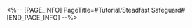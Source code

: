 <%-- [PAGE_INFO]
PageTitle=#Tutorial/Steadfast Safeguard#
[END_PAGE_INFO] --%>
{{Tutorial
|sort      = 815801
|title     = Steadfast Safeguard
|subtitle  = 
|type      = 
|about     = 
|image1    = Tutorial Steadfast Safeguard 1.png{{subst:void|<!--$UPLOAD:<<SpriteOutput/TutorialPic/TutorialPage_815801.png>-<Tutorial Steadfast Safeguard 1.png>>}}
|text1     = When the Boss Mirage's {{Color|h|nobold=1|Weakness is not Broken}}, {{Color|h|nobold=1|greatly reduces}} its DMG taken.
|image2    = Tutorial Steadfast Safeguard 2.png{{subst:void|<!--$UPLOAD:<<SpriteOutput/TutorialPic/TutorialPage_815802.png>-<Tutorial Steadfast Safeguard 2.png>>}}
|text2     = After its {{Color|h|nobold=1|Weakness is Broken}}, additionally delays action and {{Color|h|nobold=1|greatly increases}} its DMG taken.
|image3    = Tutorial Steadfast Safeguard 3.png{{subst:void|<!--$UPLOAD:<<SpriteOutput/TutorialPic/TutorialPage_815803.png>-<Tutorial Steadfast Safeguard 3.png>>}}
|text3     = Quickly {{Color|h|nobold=1|Break}} the Boss Mirage's Weakness to greatly increase the DMG dealt to it. This is the key to {{Color|h|nobold=1|earning higher challenge points}}.
}}